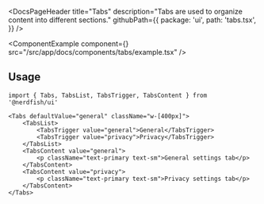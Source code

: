<DocsPageHeader
	title="Tabs"
	description="Tabs are used to organize content into different sections."
	githubPath={{
		package: 'ui',
		path: 'tabs.tsx',
	}}
/>

<ComponentExample
	component={<TabsExample />}
	src="/src/app/docs/components/tabs/example.tsx"
/>

## Usage

```tsx
import { Tabs, TabsList, TabsTrigger, TabsContent } from '@nerdfish/ui'
```

```tsx
<Tabs defaultValue="general" className="w-[400px]">
	<TabsList>
		<TabsTrigger value="general">General</TabsTrigger>
		<TabsTrigger value="privacy">Privacy</TabsTrigger>
	</TabsList>
	<TabsContent value="general">
		<p className="text-primary text-sm">General settings tab</p>
	</TabsContent>
	<TabsContent value="privacy">
		<p className="text-primary text-sm">Privacy settings tab</p>
	</TabsContent>
</Tabs>
```
